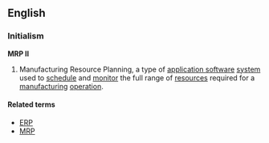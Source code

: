 ==English==

===Initialism===
'''MRP II'''

#{{computing}} Manufacturing Resource Planning, a type of [[application software]] [[system]] used to [[schedule]] and [[monitor]] the full range of [[resources]] required for a [[manufacturing]] [[operation]]. 

====Related terms====
*[[ERP]]
*[[MRP]]